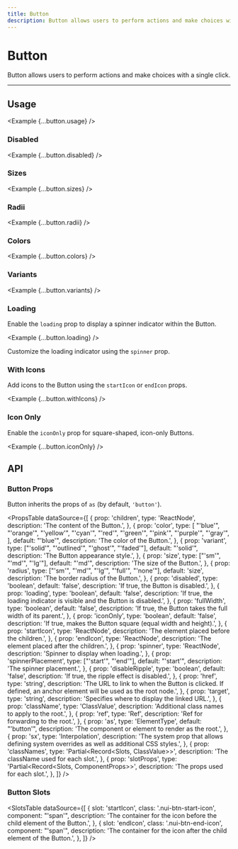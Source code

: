```yaml
---
title: Button
description: Button allows users to perform actions and make choices with a single click.
---
```



# Button

Button allows users to perform actions and make choices with a single click.

<ComponentLinks component='button' ariaCompatible />

---

## Usage

<Example {...button.usage} />

### Disabled

<Example {...button.disabled} />

### Sizes

<Example {...button.sizes} />

### Radii

<Example {...button.radii} />

### Colors

<Example {...button.colors} />

### Variants

<Example {...button.variants} />

### Loading

Enable the `loading` prop to display a spinner indicator within the Button.

<Example {...button.loading} />

Customize the loading indicator using the `spinner` prop.

### With Icons

Add icons to the Button using the `startIcon` or `endIcon` props.

<Example {...button.withIcons} />

### Icon Only

Enable the `iconOnly` prop for square-shaped, icon-only Buttons.

<Example {...button.iconOnly} />

## API

### Button Props

Button inherits the props of `as` (by default, `'button'`).

<PropsTable
  dataSource={[
    {
      prop: 'children',
      type: 'ReactNode',
      description: 'The content of the Button.',
    },
    {
      prop: 'color',
      type: [
        "'blue'",
        "'orange'",
        "'yellow'",
        "'cyan'",
        "'red'",
        "'green'",
        "'pink'",
        "'purple'",
        "'gray'",
      ],
      default: "'blue'",
      description: 'The color of the Button.',
    },
    {
      prop: 'variant',
      type: ["'solid'", "'outlined'", "'ghost'", "'faded'"],
      default: "'solid'",
      description: 'The Button appearance style.',
    },
    {
      prop: 'size',
      type: ["'sm'", "'md'", "'lg'"],
      default: "'md'",
      description: 'The size of the Button.',
    },
    {
      prop: 'radius',
      type: ["'sm'", "'md'", "'lg'", "'full'", "'none'"],
      default: 'size',
      description: 'The border radius of the Button.',
    },
    {
      prop: 'disabled',
      type: 'boolean',
      default: 'false',
      description: 'If true, the Button is disabled.',
    },
    {
      prop: 'loading',
      type: 'boolean',
      default: 'false',
      description:
        'If true, the loading indicator is visible and the Button is disabled.',
    },
    {
      prop: 'fullWidth',
      type: 'boolean',
      default: 'false',
      description: 'If true, the Button takes the full width of its parent.',
    },
    {
      prop: 'iconOnly',
      type: 'boolean',
      default: 'false',
      description: 'If true, makes the Button square (equal width and height).',
    },
    {
      prop: 'startIcon',
      type: 'ReactNode',
      description: 'The element placed before the children.',
    },
    {
      prop: 'endIcon',
      type: 'ReactNode',
      description: 'The element placed after the children.',
    },
    {
      prop: 'spinner',
      type: 'ReactNode',
      description: 'Spinner to display when loading.',
    },
    {
      prop: 'spinnerPlacement',
      type: ["'start'", "'end'"],
      default: "'start'",
      description: 'The spinner placement.',
    },
    {
      prop: 'disableRipple',
      type: 'boolean',
      default: 'false',
      description: 'If true, the ripple effect is disabled.',
    },
    {
      prop: 'href',
      type: 'string',
      description:
        'The URL to link to when the Button is clicked. If defined, an anchor element will be used as the root node.',
    },
    {
      prop: 'target',
      type: 'string',
      description: 'Specifies where to display the linked URL.',
    },
    {
      prop: 'className',
      type: 'ClassValue',
      description: 'Additional class names to apply to the root.',
    },
    {
      prop: 'ref',
      type: 'Ref',
      description: 'Ref for forwarding to the root.',
    },
    {
      prop: 'as',
      type: 'ElementType',
      default: "'button'",
      description: 'The component or element to render as the root.',
    },
    {
      prop: 'sx',
      type: 'Interpolation',
      description:
        'The system prop that allows defining system overrides as well as additional CSS styles.',
    },
    {
      prop: 'classNames',
      type: 'Partial<Record<Slots, ClassValue>>',
      description: 'The className used for each slot.',
    },
    {
      prop: 'slotProps',
      type: 'Partial<Record<Slots, ComponentProps>>',
      description: 'The props used for each slot.',
    },
  ]}
/>

### Button Slots

<SlotsTable
  dataSource={[
    {
      slot: 'startIcon',
      class: '.nui-btn-start-icon',
      component: "'span'",
      description:
        'The container for the icon before the child element of the Button.',
    },
    {
      slot: 'endIcon',
      class: '.nui-btn-end-icon',
      component: "'span'",
      description:
        'The container for the icon after the child element of the Button.',
    },
  ]}
/>
